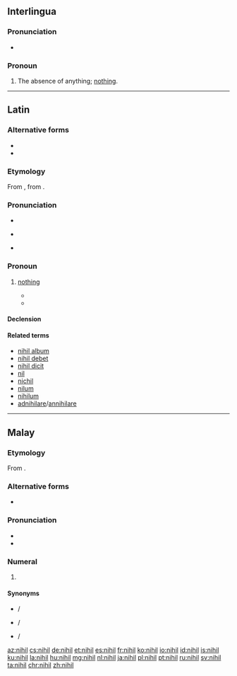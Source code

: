 ==Interlingua==

===Pronunciation===
* {{IPA|/ˈnihil/|lang=ia}}

===Pronoun===
{{head|ia|pronoun}}

# {{label|ia|indefinite}} The absence of anything; [[nothing]].

----

==Latin==

===Alternative forms===
* {{alter|la|nīl}}
* {{alter|la|nichil||Medieval}}

===Etymology===
From {{m|la|nihilum}}, from {{prefix|ne|t1=not|hilum|t2=a [[trifle]], a [[bagatelle]]|lang=la}}.

===Pronunciation===
* {{la-IPA}}
* {{a|Ecclesiastical}} {{IPA|/ˈni.kil/|lang=la}}
* {{audio|la-cls-nihil.ogg|Audio (Classical)|lang=la}}

===Pronoun===
{{head|la|pronoun|g=n|indeclinable}}

# {{label|la|indefinite}} [[nothing]]
#* {{Q|la|Terence|Heauton Timorumenos|1|77|quote=Homo sum, humani '''nihil''' a me alienum puto.|trans=I am a man, I consider '''nothing''' that is human alien to me.}}
#* {{Q|la|Cicero|Catiline|Oratio in Catilinam Prima in Senatu Habita|8|quote='''Nihil''' agis, '''nihil''' moliris, '''nihil''' cogitas quod non ego non modo audiam sed etiam videam planeque sentiam.|trans=You do '''nothing''', you plan '''nothing''', you think of '''nothing''' which I not only do not hear, but which I do not see and know every particular of.}}
#: {{ux|la|inline=1|'''Nihil'''ne in mentem?|t=Does '''nothing''' come to mind?}}
#: {{ux|la|inline=1|'''Nihil''' est.|t=It's '''nothing'''.}}

====Declension====
{{la-decl-indecl|nihil}}

====Related terms====
* [[nihil album]]
* [[nihil debet]]
* [[nihil dicit]]
* [[nil]]
* [[nichil]]
* [[nilum]]
* [[nihilum]]
* [[adnihilare]]/[[annihilare]]

----

==Malay==
{{cardinalbox|ms||0|1||satu}}

===Etymology===
From {{etyl|la|ms}} {{m|la|nihil}}.

===Alternative forms===
* {{l|ms|نيهيل|sc=Arab}}

===Pronunciation===
* {{IPA|/nihel/|lang=ms}}
* {{rhymes|hel|el|lang=ms}}

===Numeral===
{{head|ms|numeral|Jawi spelling|نيهيل}}

# {{label|ms|cardinal}} {{l|en|zero}}

====Synonyms====
* {{l|ms|kosong}} / {{l|ms|کوسوڠ|sc=Arab}}
* {{l|ms|sifar}} / {{l|ms|صفر|sc=Arab}}
* {{l|ms|nol}} / {{l|ms|نول|sc=Arab}}

[[az:nihil]]
[[cs:nihil]]
[[de:nihil]]
[[et:nihil]]
[[es:nihil]]
[[fr:nihil]]
[[ko:nihil]]
[[io:nihil]]
[[id:nihil]]
[[is:nihil]]
[[ku:nihil]]
[[la:nihil]]
[[hu:nihil]]
[[mg:nihil]]
[[nl:nihil]]
[[ja:nihil]]
[[pl:nihil]]
[[pt:nihil]]
[[ru:nihil]]
[[sv:nihil]]
[[ta:nihil]]
[[chr:nihil]]
[[zh:nihil]]
